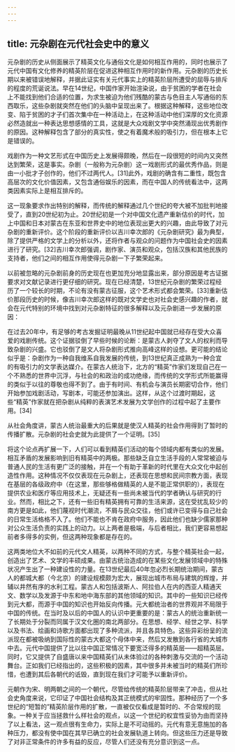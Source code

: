```yaml
---
---
---
```

title: 元杂剧在元代社会史中的意义
---



元杂剧的历史从侧面展示了精英文化与通俗文化是如何相互作用的，同时也展示了元代中国有文化修养的精英阶层在促进这种相互作用时的新作用。元杂剧的历史长期以来被错误地解释，并据此证实有关元代事实上的精英阶层所遭受的屈辱与排斥的程度的荒诞说法。早在14世纪，中国作家开始渲染说，由于贫困的学者在社会上不能找到他们合适的位置，为求生被迫为他们残酷的蒙古与色目主人写通俗的东西取乐，这些杂剧就突然在他们的头脑中呈现出来了。根据这种解释，这些地位改变、陷于贫困的才子们首次集中在一种活动上，在这种活动中他们深厚的文化资源必然造就出一种表达思想感情的工具，这就是大众戏剧文学中突然涌现出优秀剧作的原因。这种解释包含了部分的真实性，使之有着魔术般的吸引力，但在根本上它是错误的。

戏剧作为一种文艺形式在中国历史上发展得颇晚，然后在一段很短的时间内又突然达到繁荣，这是事实。杂剧（一般称为元杂剧）这一戏剧形式的最优秀作品，则是由一小批才子创作的，他们不过两代人。[31]此外，戏剧的确含有二重性，既包含高层次的文化价值因素，又包含通俗娱乐的因素，而在中国人的传统看法中，这两类因素实际上是相互排斥的。

这一现象要求作出特别的解释，而传统的解释通过几个世纪的夸大被不加批判地接受了，直到20世纪初为止。20世纪初是一个对中国文化遗产重新估价的时代，加上中国和日本对蒙古在东亚和世界史中的地位表现出更大的兴趣，由此导致了对元杂剧的重新评价。这个阶段的重新评价以吉川幸次郎的《元杂剧研究》最为典型，除了提供严格的文学上的分析以外，还将作者与观众的问题作为中国社会史的因素进行了研究。[32]吉川幸次郎强调，剧作家、演员和观众，包括汉族和其他民族的支持者，他们之间的相互作用使得元杂剧一下子繁荣起来。

以前被忽略的元杂剧前身的历史现在也更加充分地显露出来，部分原因是考古证据要求对文献记录进行更仔细的研究。现在已经清楚，13世纪元杂剧的繁荣过程经历了一个较长的时期，不论有没有蒙古征服，这个艺术形式都会繁荣。[33]重新估价那段历史的时候，像吉川幸次郎这样的既对文学史也对社会史感兴趣的作者，就会在元代特别的环境中找到对元杂剧特征的很多解释以及元杂剧进一步发展的原因：

在过去20年中，有足够的考古发掘证明最晚从11世纪起中国就已经存在受大众喜爱的戏剧传统。这个证据驳倒了早些时候的论断：是蒙古人剥夺了文人的权利而导致杂剧的兴盛。它也驳倒了是文人将杂剧形式推向高峰这样的设想。更可能的结论似乎是：杂剧作为一种自我维系自我发展的传统，到13世纪真正成熟为一种合宜的有吸引力的文学表达媒介。在蒙古人统治下，北方的“精英”作家们发现自己在一个不熟悉的世界中沉浮，与社会的和政治的成功绝缘，而传统的文学形式所能赢得的类似于以往的尊敬也得不到了。由于有时间、有机会与演员长期密切合作，他们开始参加戏剧活动，写剧本，可能还参加演出。这样，从这个过渡时期起，这些“精英”作家就在把杂剧从纯粹的表演艺术发展为文学创作的过程中起了主要作用。[34]



从社会角度讲，蒙古人统治最重大的后果就是使汉人精英的社会作用得到了暂时的传播扩散。元杂剧的社会史就为此提供了一个证明。[35]

将这个论点再扩展一下，人们可以看到精英们活动的每个领域内都有类似的发展。相互矛盾的发展影响到旧有精英中的两极。那些缺乏自立生活手段的人常常被迫与普通人民的生活有更广泛的接触，并在一个有助于革新的时代里在大众文化中起创造性作用。这种情况不仅仅表现在元杂剧上，还表现在思想和民间宗教方面，表现在基层的各级政府中（在这里，那些够格做精英的人是不能正常供职的），表现在提供农业和医疗等应用技术上，无疑还有一些尚未被当代的学者确认与研究的行业。然而，相比之下，还有一些旧有精英拥有可靠的生活来源，这在受扰乱较少的南方更是如此，他们蔑视时代潮流，不屑与民众交往，他们或许已变得与自己社会的日常生活格格不入了。他们不能也不肯在政府中服务，因此他们也缺少儒家那种对公众生活负责的实践上的动力。以上两者是极端，与后者相比，我们更容易想起前者多得多的实例，但这两种现象都是存在的。

这两类地位大不如前的元代文人精英，以两种不同的方式，与整个精英社会一起，创造出了艺术、文学的丰硕成果。由蒙古统治造成的在某些文化发展领域中的特殊状况产生出了一种建设性的力量。在13世纪最后40年忽必烈长期统治期间，蒙古人的都城大都（今北京）的建设规模颇为宏大，展现出城市布局与建筑的辉煌，并辅以井然有序的水利工程。蒙古人和包括波斯人、阿拉伯人在内的西亚人精通天文、数学以及发源于中东和地中海东部的其他领域的知识。其中的一些知识已经传到元大都，而源于中国的知识也开始反向传播。元大都统治者的世界观并不局限于中国的传统。在当时及以后的中国人的认识中更重要的是：蒙古人的统治重新统一了长期处于分裂而同属于汉文化圈的南北两部分。在思想、经学、经世之学、科学以及书法、绘画和诗歌方面都出现了多种流派，并且各具特色。这些异彩纷呈的流派现在都被吸纳到国际性的蒙古大都这个母体中来，然后又发散到各行省的大城市中去。元代中国提供了比以往中国正常情况下要宽泛得多的精英层——超精英层。同时，它又提供了自盛唐以来中国精英们从未体验过的各种刺激与交流的一个活动舞台。正如我们已经指出的，这些积极的因素，其中很多并未被当时的精英们所珍惜，也遭到其后各朝代的诋毁，直到现在我们才可能予以重新评价。

元朝作为宋、明两朝之间的一个朝代，尽管给传统的精英阶层带来了冲击，但从社会史角度来说，它印证了中国社会结构及其正统模式的牢固性。那种经历了一个多世纪的“短暂的”精英阶层作用的扩散，一直被仅仅看成是暂时的、不合常规的现象。一种关于应当拯救什么样社会的观点，以这一个世纪的权宜性妥协为由而坚持了以上看法，这一观点很有生命力，实际上是不可动摇的。元代有意无意施加的各种压力，都没有使中国在其早已确立的社会发展轨道上转向。但这些压力还是导致了对非正常条件的许多有益的反应，尽管人们还没有充分意识到这一点。